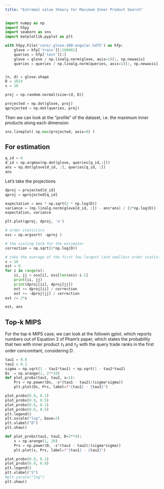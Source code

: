 ```yaml
---
title: "Extremal value theory for Maximum Inner Product Search"
---
```


```python
import numpy as np
import h5py
import seaborn as sns
import matplotlib.pyplot as plt
```

```python
with h5py.File('core/.glove-100-angular.hdf5') as hfp:
    glove = hfp['train'][:100001]
    queries = hfp['test'][:]
    glove = glove / np.linalg.norm(glove, axis=1)[:, np.newaxis]
    queries = queries / np.linalg.norm(queries, axis=1)[:, np.newaxis]


(n, d) = glove.shape
D = 1024
s = 10
```

```python
proj = np.random.normal(size=(d, D))
```

```python
projected = np.dot(glove, proj)
qprojected = np.dot(queries, proj)
```

Then we can look at the "profile" of the dataset, i.e. the maximum inner products along each dimension

```python
sns.lineplot( np.max(projected, axis=0) )
```

## For estimation

```python
q_id = 0
d_id = np.argmax(np.dot(glove, queries[q_id,:]))
ans = np.dot(glove[d_id, :], queries[q_id, :])
ans
```

Let's take the projections
```python
dproj = projected[d_id]
qproj = qprojected[q_id]

expectation = ans * np.sqrt(2 * np.log(D))
variance = (np.linalg.norm(glove[d_id, :]) - ans*ans) / (2*np.log(D))
expectation, variance
```

```python
plt.plot(qproj, dproj, 'o')
```

```python
# order statistics
oss = np.argsort( -qproj )

# the scaling term for the estimator
correction = np.sqrt(2*np.log(D))

# take the average of the first few largest (and smallest order statistics)
s = 10
est = 0
for i in range(s):
    ii, jj = oss[i], oss[len(oss)-i-1]
    print(ii, jj)
    print(dproj[ii], dproj[jj])
    est += dproj[ii] / correction
    est += -dproj[jj] / correction
est /= 2*s

est, ans
```


## Top-k MIPS

For the top-k MIPS case, we can look at the  followin gplot, which reports
numbers out of Equation 3 of Pham's paper, which states the probability that
two with inner product $\tau_1$ and $\tau_2$ with the query trade ranks in the
first order concomitant, considering $D$.

```python
tau1 = 0.9
tau2 = 0.1
sigma = np.sqrt(1 - tau1*tau1) + np.sqrt(1 - tau2*tau2)
Ds  = np.arange(1, 2**10)
def plot_probs(tau1, tau2, s=1):
    Prs = np.power(Ds, -s*(tau1 - tau2)/(sigma*sigma))
    plt.plot(Ds, Prs, label=f"{tau1} - {tau2}")

plot_probs(0.9, 0.1)
plot_probs(0.9, 0.5)
plot_probs(0.6, 0.1)
plot_probs(0.6, 0.5)
plt.legend()
plt.xscale("log", base=2)
plt.xlabel("D")
plt.show()
```

```python
def plot_probs(tau1, tau2, D=2**9):
    s = np.arange(1, 20)  
    Prs = np.power(D, -s*(tau1 - tau2)/(sigma*sigma))
    plt.plot(s, Prs, label=f"{tau1} - {tau2}")

plot_probs(0.9, 0.1)
plot_probs(0.9, 0.8)
plt.legend()
plt.xlabel("S")
#plt.yscale("log")
plt.show()
```




